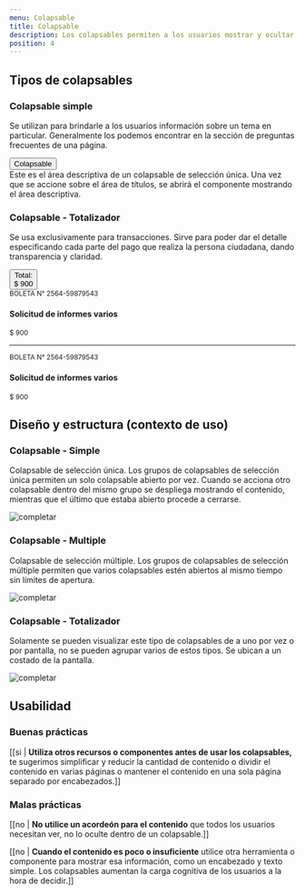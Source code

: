 ```yaml
---
menu: Colapsable
title: Colapsable
description: Los colapsables permiten a los usuarios mostrar y ocultar secciones de contenido relacionado en una página.
position: 4
---
```


## Tipos de colapsables

### Colapsable simple

Se utilizan para brindarle a los usuarios información sobre un tema en particular. Generalmente los podemos encontrar en la sección de preguntas frecuentes de una página.

<div class="content-2">
  <div class="accordion" id="accordionExample">
    <div class="card">
      <button
        class="card-header collapsed card-link accordion-card-icon"
        data-toggle="collapse"
        data-target="#collapseEight"
      >
        Colapsable
      </button>
      <div id="collapseEight" class="collapse" data-parent="#accordion">
        <div class="card-body">
          Este es el área descriptiva de un colapsable de selección única. Una
          vez que se accione sobre el área de títulos, se abrirá el componente
          mostrando el área descriptiva.
        </div>
      </div>
    </div>
  </div>
</div>

### Colapsable - Totalizador

Se usa exclusivamente para transacciones. Sirve para poder dar el detalle especificando cada parte del pago que realiza la persona ciudadana, dando transparencia y claridad.

<div class="content-2">
  <div class="accordion" id="accordionExample">
    <div class="card">
      <button
        class="card-header collapsed card-link card-info"
        data-toggle="collapse"
        data-target="#collapseFive"
      >
        <span class="collpase-title">Total:</span>
        <br />
        <span class="collpase-subtitle">$ 900</span>
      </button>
      <div id="collapseFive" class="collapse" data-parent="#accordion">
        <div class="card-body">
          <small>BOLETA N° 2564-59879543</small>
          <h4 class="mb-0">Solicitud de informes varios</h4>
          <small>$ 900</small>
          <hr />
          <small>BOLETA N° 2564-59879543</small>
          <h4 class="mb-0">Solicitud de informes varios</h4>
          <small>$ 900</small>
        </div>
      </div>
    </div>
  </div>
</div>

## Diseño y estructura (contexto de uso)

### Colapsable - Simple

Colapsable de selección única. Los grupos de colapsables de selección única permiten un solo colapsable abierto por vez. Cuando se acciona otro colapsable dentro del mismo grupo se despliega mostrando el contenido, mientras que el último que estaba abierto procede a cerrarse.

![completar](/componentes/colapsable/collapse_simple.png)

### Colapsable - Multiple

Colapsable de selección múltiple. Los grupos de colapsables de selección múltiple permiten que varios colapsables estén abiertos al mismo tiempo sin límites de apertura.

![completar](/componentes/colapsable/collapse_multiple.png)

### Colapsable - Totalizador

Solamente se pueden visualizar este tipo de colapsables de a uno por vez o por pantalla, no se pueden agrupar varios de estos tipos. Se ubican a un costado de la pantalla.

![completar](/componentes/colapsable/collapse_totalizador.png)

## Usabilidad

### Buenas prácticas

[[si | **Utiliza otros recursos o componentes antes de usar los colapsables,** te sugerimos simplificar y reducir la cantidad de contenido o dividir el contenido en varias páginas o mantener el contenido en una sola página separado por encabezados.]]

### Malas prácticas

[[no | **No utilice un acordeón para el contenido** que todos los usuarios necesitan ver, no lo oculte dentro de un colapsable.]]

[[no | **Cuando el contenido es poco o insuficiente** utilice otra herramienta o componente para mostrar esa información, como un encabezado y texto simple. Los colapsables aumentan la carga cognitiva de los usuarios a la hora de decidir.]]